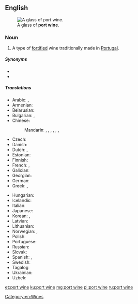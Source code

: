 ==English==
{{wikipedia}}
[[File:Port_wine.jpg|thumb|A glass of '''port wine'''.]]

===Noun===
{{en-noun|~}}

# A type of [[fortified]] wine traditionally made in [[Portugal]].

=====Synonyms=====
* {{l|en|port}}
* {{l|en|Porto}}

=====Translations=====
{{trans-top|A type of fortified wine traditionally made in Portugal}}
* Arabic: {{t|ar|مِينَاء النَّبِيذ|m}}, {{t|ar|نَبِيذ بُورْتُو|m}}
* Armenian: {{t+|hy|պորտվեյն}}
* Belarusian: {{t|be|партве́йн|m}}
* Bulgarian: {{t|bg|по́рто|n}}, {{t|bg|портвайн|m}}
* Chinese:
*: Mandarin: {{t|cmn|波酒|tr=bōjiǔ|sc=Hani}}, {{t|cmn|波特酒|tr=bōtèjiǔ|sc=Hani}}, {{t|cmn|缽酒|sc=Hani}}, {{t|cmn|钵酒|tr=bōjiǔ|sc=Hani}}, {{t+|cmn|砵酒|tr=bōjiǔ|sc=Hani}}, {{t|cmn|波爾圖葡萄酒|sc=Hani}}, {{t|cmn|波尔图葡萄酒|tr=Bō'ěrtú pútáojiǔ|sc=Hani}}
* Czech: {{t|cs|portské}}
* Danish: {{t+|da|portvin|c}}
* Dutch: {{t+|nl|porto}}, {{t+|nl|port|m}}
* Estonian: {{t|et|portvein}}
* Finnish: {{t|fi|portviini}}
* French: {{t|fr|vin de Porto|m}}, {{t+|fr|porto|m}}
* Galician: {{t+|gl|porto|m}}
* Georgian: {{t|ka|პორტვაინი}}
* German: {{t+|de|Portwein|m}}
* Greek: {{t|el|πορτό|n}}, {{t|el|οίνος Πορτογαλίας|m}}
{{trans-mid}}
* Hungarian: {{t|hu|portói}}
* Icelandic: {{t|is|púrtvín|n}}
* Italian: {{t+|it|porto|m}}
* Japanese: {{t|ja|ポートワイン|tr=pōtowain|sc=Jpan}}
* Korean: {{t|ko|포트 포도주|sc=Kore}}, {{t|ko|포트 와인|sc=Kore}}
* Latvian: {{t+|lv|portvīns|m}}
* Lithuanian: {{t|lt|portveinas|m}}
* Norwegian: {{t+|no|portvin|m}}, {{qualifier|slang}} {{t+|no|port|m}}
* Polish: {{t|pl|portwajn|m}}
* Portuguese: {{t+|pt|vinho do Porto|m}}
* Russian: {{t+|ru|портве́йн|m}}
* Slovak: {{t|sk|portské|n}}
* Spanish: {{t|es|vino de Oporto|m}}, {{t|es|oporto|m}}
* Swedish: {{t+|sv|portvin|n}}
* Tagalog: {{t|tl|tinto}}
* Ukrainian: {{t|uk|портве́йн|m}}
* Uzbek: {{t+|uz|portveyn}}
{{trans-bottom}}

[[Category:en:Wines]]

[[et:port wine]]
[[ku:port wine]]
[[mg:port wine]]
[[pl:port wine]]
[[ru:port wine]]